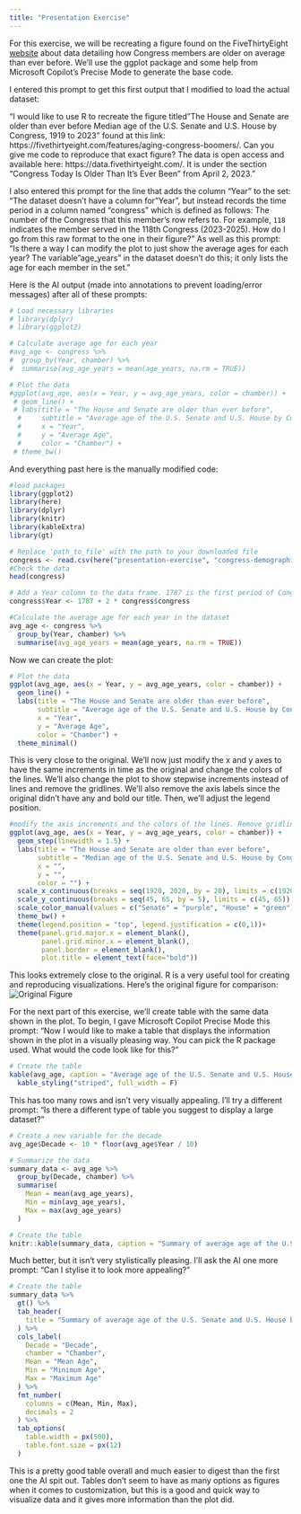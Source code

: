 ```yaml
---
title: "Presentation Exercise"
---
```


For this exercise, we will be recreating a figure found on the FiveThirtyEight [website](https://fivethirtyeight.com/features/aging-congress-boomers/) about data detailing how Congress members are older on average than ever before. We'll use the ggplot package and some help from Microsoft Copilot's Precise Mode to generate the base code.

I entered this prompt to get this first output that I modified to load the actual dataset:

"I would like to use R to recreate the figure titled"The House and Senate are older than ever before Median age of the U.S. Senate and U.S. House by Congress, 1919 to 2023" found at this link: https://fivethirtyeight.com/features/aging-congress-boomers/. Can you give me code to reproduce that exact figure? The data is open access and available here: https://data.fivethirtyeight.com/. It is under the section "Congress Today Is Older Than It's Ever Been" from April 2, 2023."

I also entered this prompt for the line that adds the column "Year" to the set: "The dataset doesn't have a column for"Year", but instead records the time period in a column named "congress" which is defined as follows: The number of the Congress that this member's row refers to. For example, `118` indicates the member served in the 118th Congress (2023-2025). How do I go from this raw format to the one in their figure?" As well as this prompt: "Is there a way I can modify the plot to just show the average ages for each year? The variable"age_years" in the dataset doesn't do this; it only lists the age for each member in the set."

Here is the AI output (made into annotations to prevent loading/error messages) after all of these prompts:

```r
# Load necessary libraries
# library(dplyr)
# library(ggplot2)

# Calculate average age for each year
#avg_age <- congress %>%
#  group_by(Year, chamber) %>%
#  summarise(avg_age_years = mean(age_years, na.rm = TRUE))

# Plot the data
#ggplot(avg_age, aes(x = Year, y = avg_age_years, color = chamber)) +
 # geom_line() +
 # labs(title = "The House and Senate are older than ever before",
  #     subtitle = "Average age of the U.S. Senate and U.S. House by Congress, 1919 to 2023",
  #     x = "Year",
  #     y = "Average Age",
  #     color = "Chamber") +
 # theme_bw()

```

And everything past here is the manually modified code:

```r
#load packages
library(ggplot2)
library(here)
library(dplyr)
library(knitr)
library(kableExtra)
library(gt)

# Replace 'path_to_file' with the path to your downloaded file
congress <- read.csv(here("presentation-exercise", "congress-demographics", "data_aging_congress.csv"))
#Check the data
head(congress)

# Add a Year column to the data frame. 1787 is the first period of Congress with new ones every 2 years, so this calculation makes the "congress" column easier to visualize.
congress$Year <- 1787 + 2 * congress$congress

#Calculate the average age for each year in the dataset
avg_age <- congress %>%
  group_by(Year, chamber) %>%
  summarise(avg_age_years = mean(age_years, na.rm = TRUE))

```

Now we can create the plot:

```r
# Plot the data
ggplot(avg_age, aes(x = Year, y = avg_age_years, color = chamber)) +
  geom_line() +
  labs(title = "The House and Senate are older than ever before",
       subtitle = "Average age of the U.S. Senate and U.S. House by Congress, 1919 to 2023",
       x = "Year",
       y = "Average Age",
       color = "Chamber") +
  theme_minimal()
```

This is very close to the original. We'll now just modify the x and y axes to have the same increments in time as the original and change the colors of the lines. We'll also change the plot to show stepwise increments instead of lines and remove the gridlines. We'll also remove the axis labels since the original didn't have any and bold our title. Then, we'll adjust the legend position.

```r
#modify the axis increments and the colors of the lines. Remove gridlines, make step plot instead of line plot, and thicken lines. Also adjust the legend position.
ggplot(avg_age, aes(x = Year, y = avg_age_years, color = chamber)) +
  geom_step(linewidth = 1.5) +
  labs(title = "The House and Senate are older than ever before",
       subtitle = "Median age of the U.S. Senate and U.S. House by Congress, 1919 to 2023",
       x = "",
       y = "",
       color = "") +
  scale_x_continuous(breaks = seq(1920, 2020, by = 20), limits = c(1920, 2020)) +
  scale_y_continuous(breaks = seq(45, 65, by = 5), limits = c(45, 65)) +
  scale_color_manual(values = c("Senate" = "purple", "House" = "green")) +
  theme_bw() +
  theme(legend.position = "top", legend.justification = c(0,1))+
  theme(panel.grid.major.x = element_blank(),
        panel.grid.minor.x = element_blank(),
        panel.border = element_blank(),
        plot.title = element_text(face="bold"))

```

This looks extremely close to the original. R is a very useful tool for creating and reproducing visualizations. Here's the original figure for comparison: ![Original Figure](originalfigure.png)

For the next part of this exercise, we'll create table with the same data shown in the plot. To begin, I gave Microsoft Copilot Precise Mode this prompt: "Now I would like to make a table that displays the information shown in the plot in a visually pleasing way. You can pick the R package used. What would the code look like for this?"

```r
# Create the table
kable(avg_age, caption = "Average age of the U.S. Senate and U.S. House by Congress, 1919 to 2023") %>%
  kable_styling("striped", full_width = F)

```

This has too many rows and isn't very visually appealing. I'll try a different prompt: "Is there a different type of table you suggest to display a large dataset?"

```r
# Create a new variable for the decade
avg_age$Decade <- 10 * floor(avg_age$Year / 10)

# Summarize the data
summary_data <- avg_age %>%
  group_by(Decade, chamber) %>%
  summarise(
    Mean = mean(avg_age_years),
    Min = min(avg_age_years),
    Max = max(avg_age_years)
  )

# Create the table
knitr::kable(summary_data, caption = "Summary of average age of the U.S. Senate and U.S. House by decade, 1919 to 2023")

```

Much better, but it isn't very stylistically pleasing. I'll ask the AI one more prompt: "Can I stylise it to look more appealing?"

```r
# Create the table
summary_data %>%
  gt() %>%
  tab_header(
    title = "Summary of average age of the U.S. Senate and U.S. House by decade, 1919 to 2023"
  ) %>%
  cols_label(
    Decade = "Decade",
    chamber = "Chamber",
    Mean = "Mean Age",
    Min = "Minimum Age",
    Max = "Maximum Age"
  ) %>%
  fmt_number(
    columns = c(Mean, Min, Max),
    decimals = 2
  ) %>%
  tab_options(
    table.width = px(500),
    table.font.size = px(12)
  )
```

This is a pretty good table overall and much easier to digest than the first one the AI spit out. Tables don't seem to have as many options as figures when it comes to customization, but this is a good and quick way to visualize data and it gives more information than the plot did.
